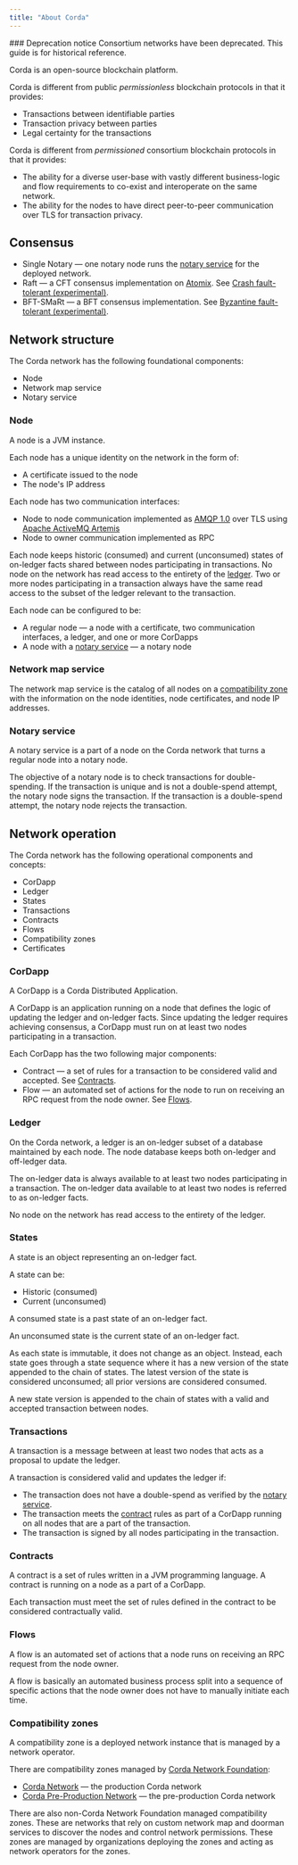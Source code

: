 ```yaml
---
title: "About Corda"
---
```


<Warning>
  ### Deprecation notice
  Consortium networks have been deprecated. This guide is for historical reference.
</Warning>

Corda is an open-source blockchain platform.

Corda is different from public *permissionless* blockchain protocols in that it provides:

* Transactions between identifiable parties
* Transaction privacy between parties
* Legal certainty for the transactions

Corda is different from *permissioned* consortium blockchain protocols in that it provides:

* The ability for a diverse user-base with vastly different business-logic and flow requirements to co-exist and interoperate on the same network.
* The ability for the nodes to have direct peer-to-peer communication over TLS for transaction privacy.

## Consensus

* Single Notary — one notary node runs the [notary service](/docs/about-corda#notary-service) for the deployed network.
* Raft — a CFT consensus implementation on [Atomix](https://atomix.io/). See [Crash fault-tolerant (experimental)](https://docs.corda.net/running-a-notary.html#crash-fault-tolerant-experimental).
* BFT-SMaRt — a BFT consensus implementation. See [Byzantine fault-tolerant (experimental)](https://docs.corda.net/running-a-notary.html#byzantine-fault-tolerant-experimental).

## Network structure

The Corda network has the following foundational components:

* Node
* Network map service
* Notary service

### Node

A node is a JVM instance.

Each node has a unique identity on the network in the form of:

* A certificate issued to the node
* The node's IP address

Each node has two communication interfaces:

* Node to node communication implemented as [AMQP 1.0](https://docs.oasis-open.org/amqp/core/v1.0/os/amqp-core-overview-v1.0-os.html) over TLS using [Apache ActiveMQ Artemis](https://activemq.apache.org/components/artemis/)
* Node to owner communication implemented as RPC

Each node keeps historic (consumed) and current (unconsumed) states of on-ledger facts shared between nodes participating in transactions. No node on the network has read access to the entirety of the [ledger](/docs/about-corda#ledger). Two or more nodes participating in a transaction always have the same read access to the subset of the ledger relevant to the transaction.

Each node can be configured to be:

* A regular node — a node with a certificate, two communication interfaces, a ledger, and one or more CorDapps
* A node with a [notary service](/docs/about-corda#notary-service) — a notary node

### Network map service

The network map service is the catalog of all nodes on a [compatibility zone](/docs/about-corda#compatibility-zones) with the information on the node identities, node certificates, and node IP addresses.

### Notary service

A notary service is a part of a node on the Corda network that turns a regular node into a notary node.

The objective of a notary node is to check transactions for double-spending. If the transaction is unique and is not a double-spend attempt, the notary node signs the transaction. If the transaction is a double-spend attempt, the notary node rejects the transaction.

## Network operation

The Corda network has the following operational components and concepts:

* CorDapp
* Ledger
* States
* Transactions
* Contracts
* Flows
* Compatibility zones
* Certificates

### CorDapp

A CorDapp is a Corda Distributed Application.

A CorDapp is an application running on a node that defines the logic of updating the ledger and on-ledger facts. Since updating the ledger requires achieving consensus, a CorDapp must run on at least two nodes participating in a transaction.

Each CorDapp has the two following major components:

* Contract — a set of rules for a transaction to be considered valid and accepted. See [Contracts](/docs/about-corda#contracts).
* Flow — an automated set of actions for the node to run on receiving an RPC request from the node owner. See [Flows](/docs/about-corda#flows).

### Ledger

On the Corda network, a ledger is an on-ledger subset of a database maintained by each node. The node database keeps both on-ledger and off-ledger data.

The on-ledger data is always available to at least two nodes participating in a transaction. The on-ledger data available to at least two nodes is referred to as on-ledger facts.

No node on the network has read access to the entirety of the ledger.

### States

A state is an object representing an on-ledger fact.

A state can be:

* Historic (consumed)
* Current (unconsumed)

A consumed state is a past state of an on-ledger fact.

An unconsumed state is the current state of an on-ledger fact.

As each state is immutable, it does not change as an object. Instead, each state goes through a state sequence where it has a new version of the state appended to the chain of states. The latest version of the state is considered unconsumed; all prior versions are considered consumed.

A new state version is appended to the chain of states with a valid and accepted transaction between nodes.

### Transactions

A transaction is a message between at least two nodes that acts as a proposal to update the ledger.

A transaction is considered valid and updates the ledger if:

* The transaction does not have a double-spend as verified by the [notary service](/docs/about-corda#notary-service).
* The transaction meets the [contract](/docs/about-corda#contracts) rules as part of a CorDapp running on all nodes that are a part of the transaction.
* The transaction is signed by all nodes participating in the transaction.

### Contracts

A contract is a set of rules written in a JVM programming language. A contract is running on a node as a part of a CorDapp.

Each transaction must meet the set of rules defined in the contract to be considered contractually valid.

### Flows

A flow is an automated set of actions that a node runs on receiving an RPC request from the node owner.

A flow is basically an automated business process split into a sequence of specific actions that the node owner does not have to manually initiate each time.

### Compatibility zones

A compatibility zone is a deployed network instance that is managed by a network operator.

There are compatibility zones managed by [Corda Network Foundation](https://corda.network/governance/index.html):

* [Corda Network](https://corda.network/) — the production Corda network
* [Corda Pre-Production Network](https://corda.network/participation/preprod) — the pre-production Corda network

There are also non-Corda Network Foundation managed compatibility zones. These are networks that rely on custom network map and doorman services to discover the nodes and control network permissions. These zones are managed by organizations deploying the zones and acting as network operators for the zones.
